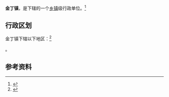 {{中国乡级行政区|61/06/25/104/000}}

'''金丁镇'''，是{{PRC admin/fullname|61/06/25/104/000|3}}下辖的一个[[乡镇|乡镇]]级行政单位。<ref>{{PRC admin/ref sgc|{{PRC admin/parent|61/06/25/104/000}}}}</ref>

== 行政区划 ==

金丁镇下辖以下地区：<ref>{{PRC admin/ref sgc|61/06/25/104/000}}</ref>

{{PRC admin/children|61/06/25/104/000}}。

== 参考资料 ==

{{reflist}}

{{行政区划小作品}}
{{PRC admin/navcat|61/06/25/104/000}}